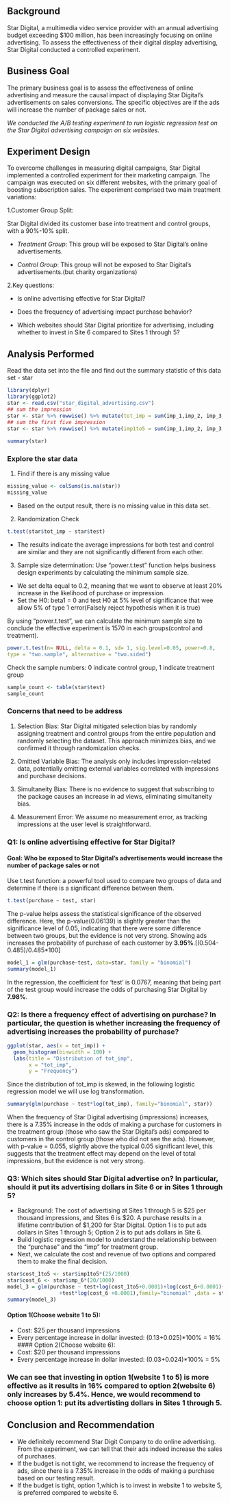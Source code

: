 
## Background
Star Digital, a multimedia video service provider with an annual advertising budget exceeding $100 million, has been increasingly focusing on online advertising. To assess the effectiveness of their digital display advertising, Star Digital conducted a controlled experiment. 

## Business Goal
The primary business goal is to assess the effectiveness of online advertising and measure the causal impact of displaying Star Digital's advertisements on sales conversions. The specific objectives are if the ads will increase the number of package sales or not.

*We conducted the A/B testing experiment to run logistic regression test on the Star Digital advertising campaign on six websites.*

## Experiment Design
To overcome challenges in measuring digital campaigns, Star Digital implemented a controlled experiment for their marketing campaign. The campaign was executed on six different websites, with the primary goal of boosting subscription sales. The experiment comprised two main treatment variations:

1.Customer Group Split:

Star Digital divided its customer base into treatment and control groups, with a 90%-10% split.

- *Treatment Group*: This group will be exposed to Star Digital's online advertisements.

- *Control Group*: This group will not be exposed to Star Digital's advertisements.(but charity organizations)

2.Key questions:

- Is online advertising effective for Star Digital?

- Does the frequency of advertising impact purchase behavior?

- Which websites should Star Digital prioritize for advertising, including whether to invest in Site 6 compared to Sites 1 through 5?

## Analysis Performed
Read the data set into the file and find out the summary statistic of this data set - star
```{r,warning = FALSE}
library(dplyr)
library(ggplot2)
star <- read.csv("star_digital_advertising.csv")
## sum the impression
star <- star %>% rowwise() %>% mutate(tot_imp = sum(imp_1,imp_2, imp_3, imp_4, imp_5, imp_6))
## sum the first five impression
star <- star %>% rowwise() %>% mutate(imp1to5 = sum(imp_1,imp_2, imp_3, imp_4, imp_5))
                                      
summary(star)
```

### Explore the star data
1. Find if there is any missing value
```{r}
missing_value <- colSums(is.na(star))
missing_value
```
- Based on the output result, there is no missing value in this data set.

2. Randomization Check
```{r}
t.test(star$tot_imp ~ star$test)
```
- The results indicate the average impressions for both test and control are similar and they are not significantly different from each other.

3. Sample size determination: 
Use "power.t.test" function helps business design experiments by calculating the minimum sample size.
- We set delta equal to 0.2, meaning that we want to observe at least 20% increase in the likelihood of purchase or impression.
- Set the H0: beta1 = 0 and test H0 at 5% level of significance that wee allow 5% of type 1 error(Falsely reject hypothesis when it is true)

By using "power.t.test", we can calculate the minimum sample size to conclude the effective experiment is 1570 in each groups(control and treatment).

```{r}
power.t.test(n= NULL, delta = 0.1, sd= 1, sig.level=0.05, power=0.8,
type = "two.sample", alternative = "two.sided")
```
Check the sample numbers: 0 indicate control group, 1 indicate treatment group
```{r}
sample_count <- table(star$test)
sample_count
```

### Concerns that need to be address
1. Selection Bias: Star Digital mitigated selection bias by randomly assigning treatment and control groups from the entire population and randomly selecting the dataset. This approach minimizes bias, and we confirmed it through randomization checks.

2. Omitted Variable Bias: The analysis only includes impression-related data, potentially omitting external variables correlated with impressions and purchase decisions.

3. Simultaneity Bias: There is no evidence to suggest that subscribing to the package causes an increase in ad views, eliminating simultaneity bias.

4. Measurement Error: We assume no measurement error, as tracking impressions at the user level is straightforward.


### Q1: Is online advertising effective for Star Digital?
#### Goal: Who be exposed to Star Digital's advertisements would increase the number of package sales or not

Use t.test function: a powerful tool used to compare two groups of data and determine if there is a significant difference between them.
```{r}
t.test(purchase ~ test, star)
```
The p-value helps assess the statistical significance of the observed difference. Here, the p-value(0.06139) is slightly greater than the significance level of 0.05, indicating that there were some difference between two groups, but the evidence is not very strong. Showing ads increases the probability of purchase of each customer by **3.95%**.[(0.504-0.485)/0.485*100]

```{r}
model_1 = glm(purchase~test, data=star, family = "binomial")
summary(model_1)
```
In the regression, the coefficient for 'test' is 0.0767, meaning that being part of the test group would increase the odds of purchasing Star Digital by **7.98%**.

### Q2: Is there a frequency effect of advertising on purchase? In particular, the question is whether increasing the frequency of advertising increases the probability of purchase?

```{r}
ggplot(star, aes(x = tot_imp)) +
  geom_histogram(binwidth = 100) + 
  labs(title = "Distribution of tot_imp",
       x = "tot_imp",
       y = "Frequency")
```
Since the distribution of tot_imp is skewed, in the following logistic regression model we will use log transformation.

```{r}
summary(glm(purchase ~ test*log(tot_imp), family="binomial", star))
```
When the frequency of Star Digital advertising (impressions) increases, there is a 7.35% increase in the odds of making a purchase for customers in the treatment group (those who saw the Star Digital's ads) compared to customers in the control group (those who did not see the ads). However, with p-value = 0.055, slightly above the typical 0.05 significant level, this suggests that the treatment effect may depend on the level of total impressions, but the evidence is not very strong.

### Q3: Which sites should Star Digital advertise on? In particular, should it put its advertising dollars in Site 6 or in Sites 1 through 5? 
* Background: The cost of advertising at Sites 1 through 5 is $25 per thousand impressions, and Sites 6 is $20. A purchase results in a lifetime contribution of $1,200 for Star Digital. Option 1 is to put ads dollars in Sites 1 through 5; Option 2 is to put ads dollars in Site 6.
* Build logistic regression model to understand the relationship between the "purchase" and the "imp" for treatment group.
* Next, we calculate the cost and revenue of two options and compared them to make the final decision.
```{r}
star$cost_1to5 <- star$imp1to5*(25/1000)
star$cost_6 <- star$imp_6*(20/1000)
model_3 = glm(purchase ~ test+log(cost_1to5+0.0001)+log(cost_6+0.0001)+test*log(cost_1to5+0.0001)
                 +test*log(cost_6 +0.0001),family="binomial" ,data = star)
summary(model_3)
```
#### Option 1(Choose website 1 to 5):
- Cost: $25 per thousand impressions
- Every percentage increase in dollar invested: (0.13+0.025)*100% = 16%
#### Option 2(Choose website 6):
- Cost: $20 per thousand impressions
- Every percentage increase in dollar invested: (0.03+0.024)*100% = 5%

### We can see that investing in option 1(website 1 to 5) is more effective as it results in 16% compared to option 2(website 6) only increases by 5.4%. Hence, we would recommend to choose option 1: put its advertisting dollars in Sites 1 through 5.

## Conclusion and Recommendation
- We definitely recommend Star Digit Company to do online advertising. From the experiment, we can tell that their ads indeed increase the sales of purchases.
- If the budget is not tight, we recommend to increase the frequency of ads, since there is a 7.35% increase in the odds of making a purchase based on our testing result.
- If the budget is tight, option 1,which is to invest in website 1 to website 5, is preferred compared to website 6.



